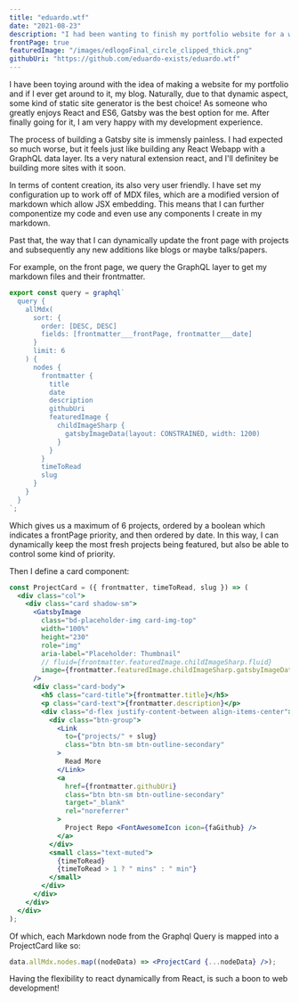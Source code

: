 ```yaml
---
title: "eduardo.wtf"
date: "2021-08-23"
description: "I had been wanting to finish my portfolio website for a while. I finally got the incentive to push through and just do it. Thus, I trashed what I had, and began anew from scratch. Embarked on a journey to learning to love Bootstrap after all these years."
frontPage: true
featuredImage: "/images/edlogoFinal_circle_clipped_thick.png"
githubUri: "https://github.com/eduardo-exists/eduardo.wtf"
---
```


I have been toying around with the idea of making a website for my portfolio and if I ever get around to it, my blog. Naturally, due to that dynamic aspect, some kind of static site generator is the best choice! As someone who greatly enjoys React and ES6, Gatsby was the best option for me. After finally going for it, I am very happy with my development experience.

The process of building a Gatsby site is immensly painless. I had expected so much worse, but it feels just like building any React Webapp with a GraphQL data layer. Its a very natural extension react, and I'll definitey be building more sites with it soon.

In terms of content creation, its also very user friendly. I have set my configuration up to work off of MDX files, which are a modified version of markdown which allow JSX embedding. This means that I can further componentize my code and even use any components I create in my markdown.

Past that, the way that I can dynamically update the front page with projects and subsequently any new additions like blogs or maybe talks/papers.

For example, on the front page, we query the GraphQL layer to get my markdown files and their frontmatter.

```jsx
export const query = graphql`
  query {
    allMdx(
      sort: {
        order: [DESC, DESC]
        fields: [frontmatter___frontPage, frontmatter___date]
      }
      limit: 6
    ) {
      nodes {
        frontmatter {
          title
          date
          description
          githubUri
          featuredImage {
            childImageSharp {
              gatsbyImageData(layout: CONSTRAINED, width: 1200)
            }
          }
        }
        timeToRead
        slug
      }
    }
  }
`;
```

Which gives us a maximum of 6 projects, ordered by a boolean which indicates a frontPage priority, and then ordered by date. In this way, I can dynamically keep the most fresh projects being featured, but also be able to control some kind of priority.

Then I define a card component:

```jsx
const ProjectCard = ({ frontmatter, timeToRead, slug }) => (
  <div class="col">
    <div class="card shadow-sm">
      <GatsbyImage
        class="bd-placeholder-img card-img-top"
        width="100%"
        height="230"
        role="img"
        aria-label="Placeholder: Thumbnail"
        // fluid={frontmatter.featuredImage.childImageSharp.fluid}
        image={frontmatter.featuredImage.childImageSharp.gatsbyImageData}
      />
      <div class="card-body">
        <h5 class="card-title">{frontmatter.title}</h5>
        <p class="card-text">{frontmatter.description}</p>
        <div class="d-flex justify-content-between align-items-center">
          <div class="btn-group">
            <Link
              to={"projects/" + slug}
              class="btn btn-sm btn-outline-secondary"
            >
              Read More
            </Link>
            <a
              href={frontmatter.githubUri}
              class="btn btn-sm btn-outline-secondary"
              target="_blank"
              rel="noreferrer"
            >
              Project Repo <FontAwesomeIcon icon={faGithub} />
            </a>
          </div>
          <small class="text-muted">
            {timeToRead}
            {timeToRead > 1 ? " mins" : " min"}
          </small>
        </div>
      </div>
    </div>
  </div>
);
```

Of which, each Markdown node from the Graphql Query is mapped into a ProjectCard like so:

```jsx
data.allMdx.nodes.map((nodeData) => <ProjectCard {...nodeData} />);
```
Having the flexibility to react dynamically from React, is such a boon to web development!